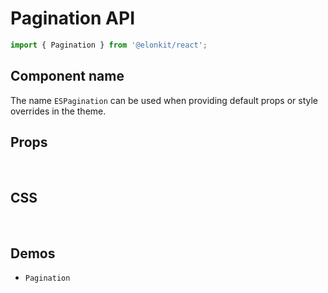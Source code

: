 
<Meta title="Components API/Pagination" />

# Pagination API

```js
import { Pagination } from '@elonkit/react';
```

## Component name

The name `ESPagination` can be used when providing default props or style overrides in the theme.

## Props

<TableInterface variant="props" name="PaginationProps" />

<br />

## CSS

<TableInterface variant="css" name="PaginationClasses" />

<br />

## Demos

<ul>
  <li>
    <LinkTo kind="components-Pagination" story="demo">
      <code>Pagination</code>
    </LinkTo>
  </li>
</ul>
